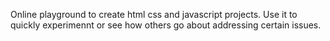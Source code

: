 Online playground to create html css and javascript projects. 
Use it to quickly experimennt or see how others go about addressing certain issues. 
